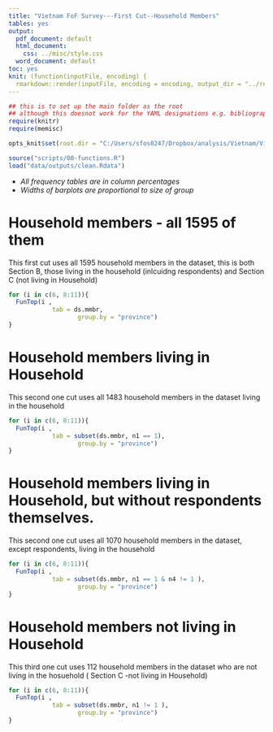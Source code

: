 ---
title: "Vietnam FoF Survey---First Cut--Household Members"
tables: yes
output:
  pdf_document: default
  html_document:
    css: ../misc/style.css
  word_document: default
toc: yes
knit: (function(inputFile, encoding) {
  rmarkdown::render(inputFile, encoding = encoding, output_dir = "../reports") })
---
  
```{r "setup", include=FALSE, message = FALSE, warning = FALSE, echo= FALSE}
## this is to set up the main folder as the root
## although this doesnot work for the YAML designations e.g. bibliography, css files etc..:(
require(knitr)
require(memisc)

opts_knit$set(root.dir = "C:/Users/sfos0247/Dropbox/analysis/Vietnam/VietnamSurvey")
```


```{r intro, echo = FALSE, warning = FALSE, message = FALSE}
source("scripts/00-functions.R")
load("data/outputs/clean.Rdata")
```  

* *All  frequency tables are in column percentages*
 * *Widths of barplots are proportional to size of group*
  
  
# Household members - all 1595 of them

This first cut uses all 1595 household members in the dataset, this is both Section B, those living in the household (inlcuidng respondents) and Section C (not living in Household)
  
  
```{r results='asis', echo=FALSE, fig.height=5}
for (i in c(6, 8:11)){
  FunTop(i , 
            tab = ds.mmbr,
                   group.by = "province")
}
```

# Household members living in Household 

This second one  cut uses all 1483 household members in the dataset living in the household 
  
```{r results='asis', echo=FALSE, fig.height=5}
for (i in c(6, 8:11)){
  FunTop(i , 
            tab = subset(ds.mmbr, n1 == 1),
                   group.by = "province")
}
```

# Household members living in Household, but without respondents themselves. 

This second one  cut uses all 1070 household members in the dataset, except respondents, living in the household 
  
```{r results='asis', echo=FALSE, fig.height=5}
for (i in c(6, 8:11)){
  FunTop(i , 
            tab = subset(ds.mmbr, n1 == 1 & n4 != 1 ),
                   group.by = "province")
}
```


# Household members not living in Household

This third one  cut uses  112 household members in the dataset who are not living in the hosuehold ( Section C -not living in Household)
  
```{r results='asis', echo=FALSE, fig.height=5}
for (i in c(6, 8:11)){
  FunTop(i , 
            tab = subset(ds.mmbr, n1 != 1 ),
                   group.by = "province")
}
```

